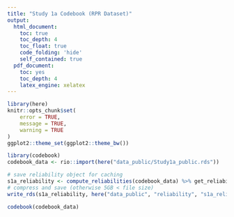 ```yaml
---
title: "Study 1a Codebook (RPR Dataset)"
output:
  html_document:
    toc: true
    toc_depth: 4
    toc_float: true
    code_folding: 'hide'
    self_contained: true
  pdf_document:
    toc: yes
    toc_depth: 4
    latex_engine: xelatex
---
```



```r
library(here)
knitr::opts_chunk$set(
	error = TRUE,
	message = TRUE,
	warning = TRUE
)
ggplot2::theme_set(ggplot2::theme_bw())

```


```r
library(codebook)
codebook_data <- rio::import(here("data_public/Study1a_public.rds"))
```

```r
# save reliability object for caching
s1a_reliability <- compute_reliabilities(codebook_data) %>% get_reliability_output
# compress and save (otherwise 5GB < file size)
write_rds(s1a_reliability, here("data_public", "reliability", "s1a_reliability.rds"), compress = "gz")
```



```r
codebook(codebook_data)
```
